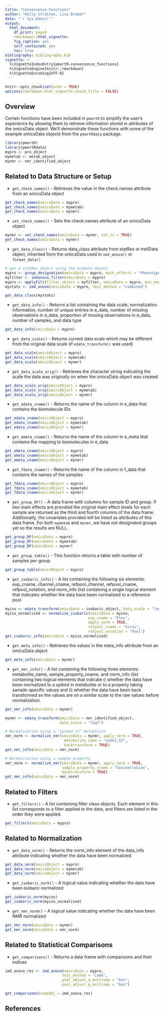 ```yaml
---
title: "Convenience Functions"
author: "Kelly Stratton, Lisa Bramer"
date: "`r Sys.Date()`"
output: 
  html_document:
    df_print: paged
    rmarkdown::html_vignette:
    fig_caption: yes
    self_contained: yes
    toc: true
bibliography: bibliography.bib
vignette: >
  %\VignetteIndexEntry{pmartR-convenience_functions} 
  %\VignetteEngine{knitr::rmarkdown} 
  %\VignetteEncoding{UTF-8}
---
```



```r
knitr::opts_chunk$set(echo = TRUE)
options(rmarkdown.html_vignette.check_title = FALSE)
```

## Overview

Certain functions have been included in `pmartR` to simplify the user's experience by allowing them to retrieve information stored in attributes of the omicsData object. We'll demonstrate these functions with some of the example omicsData objects from the `pmartRdata` package.

```r
library(pmartR)
library(pmartRdata)
mypro <- pro_object
mymetab <- metab_object
mynmr <- nmr_identified_object
```


## Related to Data Structure or Setup

- `get_check_names()` - Retrieves the value in the check.names attribute from an omicsData object

```r
get_check_names(omicsData = mypro)
get_check_names(omicsData = mymetab)
get_check_names(omicsData = mynmr)
```

- `set_check_names()` - Sets the check.names attribute of an omicsData object

```r
mynmr <- set_check_names(omicsData = mynmr, set_to = TRUE)
get_check_names(omicsData = mynmr)
```


- `get_data_class()` - Returns data_class attribute from statRes or trellData object, inherited from the omicsData used in `imd_anova()` or `format_data()`

```r
# get a statRes object using the proData object
mypro <- group_designation(omicsData = mypro, main_effects = "Phenotype")
myfilter <- imdanova_filter(omicsData = mypro)
mypro <- applyFilt(filter_object = myfilter, omicsData = mypro, min_nonmiss_anova = 2, min_nonmiss_gtest = 3)
mystats <- imd_anova(omicsData = mypro, test_method = "combined")

get_data_class(mystats)
```


- `get_data_info()` - Returns a list containing the data scale, normalization information, number of unique entries in e_data, number of missing observations in e_data, proportion of missing observations in e_data, number of samples, and data type

```r
get_data_info(omicsData = mypro)
```


- `get_data_scale()` - Returns current data scale which may be different from the original data scale (if `edata_transform()` was used)

```r
get_data_scale(omicsObject = mypro)
get_data_scale(omicsObject = mymetab)
get_data_scale(omicsObject = mynmr)
```


- `get_data_scale_orig()` - Retrieves the character string indicating the scale the data was originally on when the omicsData object was created

```r
get_data_scale_orig(omicsObject = mypro)
get_data_scale_orig(omicsObject = mymetab)
get_data_scale_orig(omicsObject = mynmr)
```


- `get_edata_cname()` - Returns the name of the column in e_data that contains the biomolecule IDs

```r
get_edata_cname(omicsObject = mypro)
get_edata_cname(omicsObject = mymetab)
get_edata_cname(omicsObject = mynmr)
```


- `get_emeta_cname()` - Returns the name of the column in e_meta that contains the mapping to biomolecules in e_data

```r
get_emeta_cname(omicsObject = mypro)
get_emeta_cname(omicsObject = mymetab)
get_emeta_cname(omicsObject = mynmr)
```


- `get_fdata_cname()` - Returns the name of the column in f_data that contains the names of the samples

```r
get_fdata_cname(omicsObject = mypro)
get_fdata_cname(omicsObject = mymetab)
get_fdata_cname(omicsObject = mynmr)
```

- `get_group_DF()` - A data.frame with columns for sample ID and group. If two main effects are provided the original main effect levels for each sample are returned as the third and fourth columns of the data frame. Additionally, the covariates provided will be listed as attributes of this data frame. For both `mymetab` and `mynmr`, we have not designated groups yet so the results are NULL.


```r
get_group_DF(omicsData = mypro)
get_group_DF(omicsData = mymetab)
get_group_DF(omicsData = mynmr)
```


- `get_group_table()` - This function returns a table with number of samples per group

```r
get_group_table(omicsObject = mypro)
```

- `get_isobaric_info()` - A list containing the following six elements: exp_cname, channel_cname, refpool_channel, refpool_cname, refpool_notation, and norm_info (list containing a single logical element that indicates whether the data have been normalized to a reference pool

```r
myiso <- edata_transform(omicsData = isobaric_object, data_scale = "log2")
myiso_normalized <- normalize_isobaric(omicsData = myiso, 
                                      exp_cname = "Plex",
                                      apply_norm = TRUE,
                                      refpool_cname = "Virus",
                                      refpool_notation = "Pool")
get_isobaric_info(omicsData = myiso_normalized)
```


- `get_meta_info()` - Retrieves the values in the meta_info attribute from an omicsData object

```r
get_meta_info(omicsData = mynmr)
```

- `get_nmr_info()` - A list containing the following three elements: metabolite_name, sample_property_cname, and norm_info (list containing two logical elements that indicate i) whether the data have been normalized to a spiked in metabolite or to a property taking sample-specific values and ii) whether the data have been back transformed so the values are on a similar scale to the raw values before normalization.

```r
get_nmr_info(omicsData = mynmr)

mynmr <- edata_transform(omicsData = nmr_identified_object, 
                         data_scale = "log2")
```

```r
# Normalization using a "spiked in" metabolite
nmr_norm <- normalize_nmr(omicsData = mynmr, apply_norm = TRUE,
                           metabolite_name = "unkm1.53", 
                           backtransform = TRUE)
get_nmr_info(omicsData = nmr_norm)
```

```r
# Normalization using a sample property
nmr_norm <- normalize_nmr(omicsData = mynmr, apply_norm = TRUE,
                          sample_property_cname = "Concentration",
                          backtransform = TRUE)
get_nmr_info(omicsData = nmr_norm)                          
```


## Related to Filters

- `get_filters()` - A list containing filter class objects. Each element in this list corresponds to a filter applied to the data, and filters are listed in the order they were applied.

```r
get_filters(omicsData = mypro)
```


## Related to Normalization

- `get_data_norm()` - Returns the norm_info element of the data_info attribute indicating whether the data have been normalized

```r
get_data_norm(omicsObject = mypro)
get_data_norm(omicsObject = mymetab)
get_data_norm(omicsObject = mynmr)
```

- `get_isobaric_norm()` - A logical value indicating whether the data have been isobaric normalized

```r
get_isobaric_norm(myiso)
get_isobaric_norm(myiso_normalized)
```

- `get_nmr_norm()` - A logical value indicating whether the data have been NMR normalized

```r
get_nmr_norm(omicsData = mynmr)
get_nmr_norm(omicsData = nmr_norm)
```


## Related to Statistical Comparisons

- `get_comparisons()` - Returns a data frame with comparisons and their indices

```r
imd_anova_res <- imd_anova(omicsData = mypro,
                          test_method = "comb",
                          pval_adjust_a_multcomp = "bon",
                          pval_adjust_g_multcomp = "bon")

get_comparisons(compObj = imd_anova_res)
```





## References
